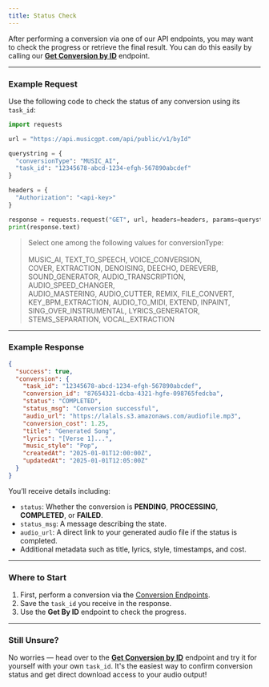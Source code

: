 ```yaml
---
title: Status Check
---
```

After performing a conversion via one of our API endpoints, you may want to check the progress or retrieve the final result. You can do this easily by calling our [**Get Conversion by ID**](/api-documentation/endpoint/getById) endpoint.

---

### Example Request
Use the following code to check the status of any conversion using its `task_id`:

```python
import requests

url = "https://api.musicgpt.com/api/public/v1/byId"

querystring = {
  "conversionType": "MUSIC_AI",
  "task_id": "12345678-abcd-1234-efgh-567890abcdef"
}

headers = {
  "Authorization": "<api-key>"
}

response = requests.request("GET", url, headers=headers, params=querystring)
print(response.text)
```
 
> Select one among the following values for conversionType: <br /> <br />
MUSIC_AI, TEXT_TO_SPEECH, VOICE_CONVERSION, <br />
COVER, EXTRACTION, DENOISING, DEECHO, DEREVERB, <br />
SOUND_GENERATOR, AUDIO_TRANSCRIPTION, AUDIO_SPEED_CHANGER, <br />
AUDIO_MASTERING, AUDIO_CUTTER, REMIX, FILE_CONVERT, <br />
KEY_BPM_EXTRACTION, AUDIO_TO_MIDI, EXTEND, INPAINT, <br />
SING_OVER_INSTRUMENTAL, LYRICS_GENERATOR, STEMS_SEPARATION, VOCAL_EXTRACTION

---

### Example Response
```json
{
  "success": true,
  "conversion": {
    "task_id": "12345678-abcd-1234-efgh-567890abcdef",
    "conversion_id": "87654321-dcba-4321-hgfe-098765fedcba",
    "status": "COMPLETED",
    "status_msg": "Conversion successful",
    "audio_url": "https://lalals.s3.amazonaws.com/audiofile.mp3",
    "conversion_cost": 1.25,
    "title": "Generated Song",
    "lyrics": "[Verse 1]...",
    "music_style": "Pop",
    "createdAt": "2025-01-01T12:00:00Z",
    "updatedAt": "2025-01-01T12:05:00Z"
  }
}
```

You’ll receive details including:
- `status`: Whether the conversion is **PENDING**, **PROCESSING**, **COMPLETED**, or **FAILED**.
- `status_msg`: A message describing the state.
- `audio_url`: A direct link to your generated audio file if the status is completed.
- Additional metadata such as title, lyrics, style, timestamps, and cost.

---

### Where to Start
1. First, perform a conversion via the [Conversion Endpoints](/api-documentation/conversions/musicai).
2. Save the `task_id` you receive in the response.
3. Use the **Get By ID** endpoint to check the progress.

---

### Still Unsure?
No worries — head over to the [**Get Conversion by ID**](/api-documentation/endpoint/getById) endpoint and try it for yourself with your own `task_id`. It's the easiest way to confirm conversion status and get direct download access to your audio output!

